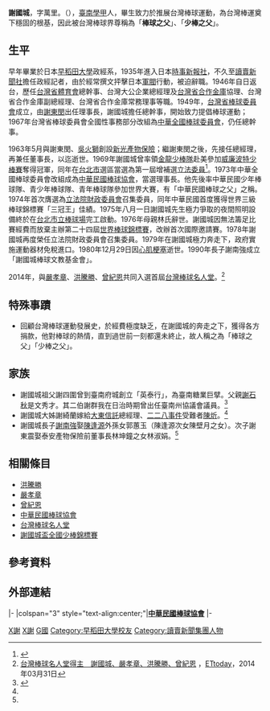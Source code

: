 {{Infobox_officeholder
| name = 謝國城
| image name = 19690819謝國城.jpg
| width = 
| now = 中華民國政治人士 
| period = 
| Sex = 男 
| Native place = 
| date of birth = 1912年2月20日
| date of death = 1980年12月29日（68歲）
| nationality = {{JPN-EMP}}（1912年─1945年）<br />{{ROC}}（1945年─1980年）
| party = {{Kmt|19px}}
| place of birth = {{TWN-JPN}}[[臺南廳|臺南廳]]北門嶼支廳學甲區
| place of death = {{TWN}}[[臺北市|臺北市]]
| educate = 
*日本[[早稻田大學|早稻田大學]]政治經濟學部畢業
*[[聯合國|聯合國]]合作事業高級人員訓練班結業
*革命實踐研究院聯戰班結業
| past = 
*日本時事新報社及讀賣新聞社記者
*台灣省合作金庫協理、副總經理、常務理事
*台灣省政府參議
*台灣省訴願審議委員會委員
*台灣省體育會理事長
*中華全國棒球委員會總幹事
*中華少年棒球聯盟理事長
*中華全國體育協進會常務理事
*中國反共青年救國團棒球推進委員會主任委員
*亞洲農貸會議代表
*亞洲農業組織會議代表
*第一屆增補選立法委員<br><span style="color: blue;">(1970年-1980年)</span>
*入選[[台灣棒球名人堂|台灣棒球名人堂]]<br><span style="color: blue;">(2014年)</span>
}}
'''謝國城'''，字萬里。（{{bd|1912年|2月20日|1980年|12月29日|catIdx=S謝}}），[[臺南|臺南]][[學甲|學甲]]人，畢生致力於推展台灣棒球運動，為台灣棒運奠下穩固的根基，因此被台灣棒球界尊稱為「'''棒球之父'''」、「'''少棒之父'''」。

== 生平 ==
早年畢業於日本[[早稻田大學|早稻田大學]]政經系，1935年進入日本[[時事新報社|時事新報社]]，不久至[[讀賣新聞社|讀賣新聞社]]擔任政經記者，由於經常撰文抨擊日本[[軍閥|軍閥]]行動，被迫辭職。1946年自日返台，歷任[[台灣省體育會|台灣省體育會]]總幹事、台灣大公企業總經理及[[台灣省合作金庫|台灣省合作金庫]]協理、台灣省合作金庫副總經理、台灣省合作金庫常務理事等職。1949年，[[台灣省棒球委員會|台灣省棒球委員會]]成立，由[[謝東閔_(台灣)|謝東閔]]出任理事長，謝國城擔任總幹事，開始致力提倡棒球運動；1967年台灣省棒球委員會全國性事務部分改組為[[中華全國棒球委員會|中華全國棒球委員會]]，仍任總幹事。

1963年5月與謝東閔、[[吳火獅|吳火獅]]創設[[新光產物保險|新光產物保險]]；繼謝東閔之後，先接任總經理，再兼任董事長，以迄逝世。1969年謝國城曾率領[[金龍少棒隊|金龍少棒隊]]赴美參加[[威廉波特少棒賽|威廉波特少棒賽]]奪得冠軍，同年在[[台北市|台北市]]選區當選為第一屆增補選[[立法委員|立法委員]]<ref>{{Cite web |url=http://npl.ly.gov.tw/do/www/commissionerInfo?id=1188&expireBack=01&expire=01&act=exp&keyword=&orderBy=name&nameOrder=true&eleDisOrder=false |title=立法院國會圖書館 第１屆立法委員個人資料 謝國城 |accessdate=2008-07-30 |archive-date=2016-03-04 |archive-url=https://web.archive.org/web/20160304091644/http://npl.ly.gov.tw/do/www/commissionerInfo?id=1188&expireBack=01&expire=01&act=exp&keyword=&orderBy=name&nameOrder=true&eleDisOrder=false |dead-url=no }}</ref>。1973年中華全國棒球委員會改組成為[[中華民國棒球協會|中華民國棒球協會]]，當選理事長。他先後率中華民國少年棒球隊、青少年棒球隊、青年棒球隊參加世界大賽，有「中華民國棒球之父」之稱。1974年首次膺選為[[立法院財政委員會|立法院財政委員會]]召集委員，同年中華民國首度獲得世界三級棒球錦標賽「三冠王」佳績。1975年八月一日謝國城先生極力爭取的夜間照明設備終於在[[台北市立棒球場|台北市立棒球場]]完工啟動。1976年母親林氏辭世。謝國城因無法籌足比賽經費而放棄主辦第二十四屆[[世界棒球錦標賽|世界棒球錦標賽]]，改辦首次國際邀請賽。1978年謝國城再度榮任立法院財政委員會召集委員。1979年在謝國城極力奔走下，政府實施運動器材免稅進口。1980年12月29日因[[心肌梗塞|心肌梗塞]]逝世。1990年長子謝南強成立「謝國城棒球文教基金會」。

2014年，與[[嚴孝章|嚴孝章]]、[[洪騰勝|洪騰勝]]、[[曾紀恩|曾紀恩]]共同入選首屆[[台灣棒球名人堂|台灣棒球名人堂]]。<ref>[http://www.ettoday.net/news/20140331/341339.htm 台灣棒球名人堂得主　謝國城、嚴孝章、洪騰勝、曾紀恩] {{Wayback|url=http://www.ettoday.net/news/20140331/341339.htm |date=20140401184731 }}，[[ETtoday|ETtoday]]，2014年03月31日</ref>

== 特殊事蹟 ==
*回顧台灣棒球運動發展史，於經費極度缺乏，在謝國城的奔走之下，獲得各方捐款，他對棒球的熱情，直到過世前一刻都還未終止，故人稱之為「棒球之父」「少棒之父」。

== 家族 ==
* 謝國城祖父謝四圍曾到臺南府城創立「英泰行」，為臺南糖業巨擘。父親[[謝石秋|謝石秋]]是文秀才。其二伯謝群我在日治時期曾出任臺南州協議會議員。<ref name=總>{{cite book |author=[[陳柔縉|陳柔縉]]著|title=《總統的親戚：揭開台灣權貴家族的臍帶與裙帶關係》 |date=2011年6月二版一刷 |publisher=時報出版 |location=臺北 |isbn= 957-13-2970-3}}</ref>{{rp|224}}
* 謝國城大姊謝綺蘭嫁給[[大東信託|大東信託]]總經理、[[二二八事件|二二八事件]]受難者[[陳炘|陳炘]]。<ref name=總></ref>{{rp|227}}
* 謝國城長子[[謝南強|謝南強]]娶[[陳逢源|陳逢源]]外孫女郭蕙玉（陳逢源次女陳壁月之女）。次子謝東震娶泰安產物保險前董事長林坤鐘之女林淑娟。<ref name=總></ref>{{rp|225-226}}

== 相關條目 ==
*[[洪騰勝|洪騰勝]]
*[[嚴孝章|嚴孝章]]
*[[曾紀恩|曾紀恩]]
*[[中華民國棒球協會|中華民國棒球協會]]
*[[台灣棒球名人堂|台灣棒球名人堂]]
*[[謝國城盃全國少棒錦標賽|謝國城盃全國少棒錦標賽]]

==參考資料==
<div class="references-small">
<references />
</div>
==外部連結==
{{台灣棒球維基館}}

{{start box}}
{{s-sports}}
|-
|colspan="3" style="text-align:center;"|'''<!-- 注释出：[[File:CTBA_logo.svg|25px]] -->[[中華民國棒球協會|中華民國棒球協會]]'''
|-
{{s-none|首任}}
{{s-title|[[中華民國棒球協會|中華民國棒球協會]]理事長<br><small>第一任<br>1973年02月28日－1980年12月29日}}
{{s-after|[[嚴孝章|嚴孝章]]}}
{{end box}}

{{台灣棒球名人堂}}
{{中華民國第一屆增選立法委員}}
[[Category:台灣棒球名人堂成員|X謝]]
[[Category:中國國民黨黨員|X謝]]
[[Category:謝姓|G國]]
[[Category:早稻田大學校友|Category:早稻田大學校友]]
[[Category:讀賣新聞集團人物|Category:讀賣新聞集團人物]]